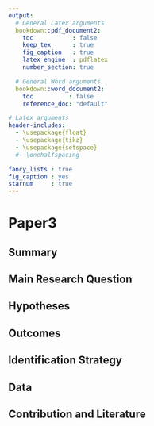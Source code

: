 ```yaml
---
output:
  # General Latex arguments
  bookdown::pdf_document2:
    toc           : false
    keep_tex      : true
    fig_caption   : true
    latex_engine  : pdflatex
    number_section: true

  # General Word arguments
  bookdown::word_document2:
    toc          : false
    reference_doc: "default"

# Latex arguments
header-includes:
  - \usepackage{float}
  - \usepackage{tikz}
  - \usepackage{setspace}
  #- \onehalfspacing

fancy_lists : true
fig_caption : yes
starnum     : true
---
```


# Paper3 {#title3}

## Summary

## Main Research Question

## Hypotheses

## Outcomes

## Identification Strategy

## Data

## Contribution and Literature

